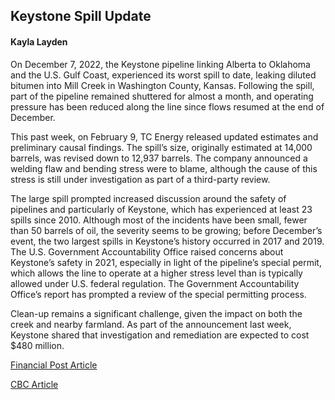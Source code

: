 ## Keystone Spill Update
#### Kayla Layden

On December 7, 2022, the Keystone pipeline linking Alberta to Oklahoma and the U.S. Gulf Coast, experienced its worst spill to date, leaking diluted bitumen into Mill Creek in Washington County, Kansas. Following the spill, part of the pipeline remained shuttered for almost a month, and operating pressure has been reduced along the line since flows resumed at the end of December. 

This past week, on February 9, TC Energy released updated estimates and preliminary causal findings. The spill's size, originally estimated at 14,000 barrels, was revised down to 12,937 barrels. The company announced a welding flaw and bending stress were to blame, although the cause of this stress is still under investigation as part of a third-party review.

The large spill prompted increased discussion around the safety of pipelines and particularly of Keystone, which has experienced at least 23 spills since 2010. Although most of the incidents have been small, fewer than 50 barrels of oil, the severity seems to be growing; before December's event, the two largest spills in Keystone's history occurred in 2017 and 2019. The U.S. Government Accountability Office raised concerns about Keystone's safety in 2021, especially in light of the pipeline's special permit, which allows the line to operate at a higher stress level than is typically allowed under U.S. federal regulation. The Government Accountability Office's report has prompted a review of the special permitting process.

Clean-up remains a significant challenge, given the impact on both the creek and nearby farmland. As part of the announcement last week, Keystone shared that investigation and remediation are expected to cost $480 million.

[Financial Post Article](https://financialpost.com/commodities/energy/oil-gas/keystone-spill-cleanup-costs-480-million)

[CBC Article](https://www.cbc.ca/news/canada/calgary/tc-energy-keystone-pipeline-leak-cause-1.6742825)    